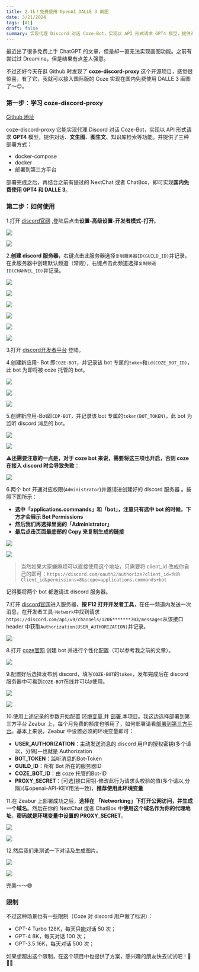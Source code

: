 ```yaml
---
title: 2.1k！免费使用 OpenAI DALLE 3 画图
date: 3/21/2024
tags: [AI]
draft: false
summary: 实现代理 Discord 对话 Coze-Bot，实现以 API 形式请求 GPT4 模型，提供对话、文生图、图生文、知识库检索等功能
---
```


最近出了很多免费上手 ChatGPT 的文章，但是却一直无法实现画图功能。之前有尝试过 Dreamina，但是结果有点差人强意。

不过还好今天在逛 Github 时发现了 **coze-discord-proxy** 这个开源项目，感觉很惊喜，有了它，我就可以接入国际版的 Coze 实现在国内免费使用 DALLE 3 画图了～😌。

### 第一步：学习 coze-discord-proxy

[Github 地址](https://github.com/deanxv/coze-discord-proxy)

coze-discord-proxy 它能实现代理 Discord 对话 Coze-Bot，实现以 API 形式请求 **GPT4** 模型，提供对话、**文生图**、**图生文**、知识库检索等功能。并提供了三种部署方式：

*   docker-compose
*   docker
*   部署到第三方平台

部署完成之后，再结合之前有提过的 NextChat 或者 ChatBox，即可实现**国内免费使用 GPT4 和 DALLE 3**。

### 第二步：如何使用

1.打开 [discord官网](https://discord.com/app) ,登陆后点击**设置-高级设置-开发者模式-打开**。

![](https://note.ihsxu.com/api/imgs/1710862723934.webp)

![](https://note.ihsxu.com/api/imgs/1710862752124.webp)

2.**创建 discord 服务器**，右键点击此服务器选择`复制服务器ID(GUILD_ID)`并记录，在此服务器中创建默认频道（常规），右键点击此频道选择`复制频道ID(CHANNEL_ID)`并记录。

![](https://note.ihsxu.com/api/imgs/1710862819688.webp)

![](https://note.ihsxu.com/api/imgs/1710862895004.webp)

![](https://note.ihsxu.com/api/imgs/1710862910382.webp)

![](https://note.ihsxu.com/api/imgs/1710862939667.webp)

![](https://note.ihsxu.com/api/imgs/1710862960884.webp)

![](https://note.ihsxu.com/api/imgs/1710862975430.webp)

3.打开 [discord开发者平台](https://discord.com/developers/applications) 登陆。

4.创建新应用- Bot 即`COZE-BOT`，并记录该 bot 专属的`token`和`id(COZE_BOT_ID)`，此 bot 为即将被 coze 托管的 bot。

![](https://note.ihsxu.com/api/imgs/1710891935163.webp)

![](https://note.ihsxu.com/api/imgs/1710892208009.webp)

![](https://note.ihsxu.com/api/imgs/1710892255272.webp)

5.创建新应用-Bot即`CDP-BOT`，并记录该 bot 专属的`token(BOT_TOKEN)`，此 bot 为监听 discord 消息的 bot。

![](https://note.ihsxu.com/api/imgs/1710892364084.webp)

![](https://note.ihsxu.com/api/imgs/1710892396303.webp)

⚠️**还需要注意的一点是，对于 coze bot 来说，需要将这三项也开启，否则 coze 在接入 discord 时会导致失败**：

![](https://note.ihsxu.com/api/imgs/1710951354485.webp)

6.两个 bot 开通对应权限(`Administrator`)并邀请进创建好的 discord 服务器 。按照下图所示：

*   **选中「applications.commands」和「bot」，注意只有选中 bot 的时候，下方才会展示 Bot Permissions**
*   **然后我们再选择里面的「Administrator」**
*   **最后点击页面最底部的 Copy 来复制生成的链接**

![](https://note.ihsxu.com/api/imgs/1710947431681.webp)

![](https://note.ihsxu.com/api/imgs/1710947775183.webp)

> 当然如果大家嫌麻烦可以直接使用这个地址，只需要将 client\_id 改成你自己的即可：`https://discord.com/oauth2/authorize?client_id=你的 Client_id&permissions=8&scope=applications.commands+bot`&#x20;

记得要将两个 bot 都邀请进 discord 服务器。

7.打开 [discord官网](https://discord.com/app)进入服务器，**按 F12 打开开发者工具**，在任一频道内发送一次消息，在开发者工具-`Network`中找到请求 `https://discord.com/api/v9/channels/1206*******703/messages`从该接口 header 中获取`Authorization(USER_AUTHORIZATION)`并记录。

![](https://note.ihsxu.com/api/imgs/1710947954888.webp)

8.打开 [coze官网](https://www.coze.com/) 创建 bot 并进行个性化配置（可以参考我之前的文章）。

![](https://note.ihsxu.com/api/imgs/1710949009798.webp)

9.配置好后选择发布到 discord，填写`COZE-BOT`的`token`，发布完成后在 discord 服务器中可看到`COZE-BOT`在线并可以`@`使用。

![](https://note.ihsxu.com/api/imgs/1710948939699.webp)

![](https://note.ihsxu.com/api/imgs/1710949108316.webp)

10.使用上述记录的参数开始配置 [环境变量 ](https://github.com/deanxv/coze-discord-proxy/blob/main/README.md#%E7%8E%AF%E5%A2%83%E5%8F%98%E9%87%8F)并 [部署 ](https://github.com/deanxv/coze-discord-proxy/blob/main/README.md#%E9%83%A8%E7%BD%B2)本项目。我这边选择部署到第三方平台 Zeabur 上，每个月免费的额度也够用了，如何部署请看[部署到第三方平台](https://github.com/deanxv/coze-discord-proxy/blob/main/README.md#%E9%83%A8%E7%BD%B2%E5%88%B0%E7%AC%AC%E4%B8%89%E6%96%B9%E5%B9%B3%E5%8F%B0)。基本上来说，Zeabur 中设置必须的环境变量即可：

*   **USER\_AUTHORIZATION**：主动发送消息的 discord 用户的授权密钥(多个请以，分隔)--也就是 Authorization
*   **BOT\_TOKEN**：监听消息的Bot-Token
*   **GUILD\_ID**：所有 Bot 所在的服务器ID
*   **COZE\_BOT\_ID**：由 coze 托管的Bot-ID
*   **PROXY\_SECRET**：\[可选]接口密钥-修改此行为请求头校验的值(多个请以,分隔)(与openai-API-KEY用法一致)，**推荐使用此环境变量**

11.在 Zeabur 上部署成功之后，**选择在 「Networking」下打开公网访问，并生成一个域名**。然后在你的 NextChat 或者 ChatBox 中**使用这个域名作为你的代理地址**，**密码就是环境变量中设置的 PROXY\_SECRET**。

![](https://note.ihsxu.com/api/imgs/1710951736115.webp)

![](https://note.ihsxu.com/api/imgs/1710949574608.webp)

12.然后我们来测试一下对话及生成图片。

![](https://note.ihsxu.com/api/imgs/1710949662434.webp)

![](https://note.ihsxu.com/api/imgs/1710950023097.webp)

完美～～😄

### 限制

不过这种场景也有一些限制（Coze 对 discord 用户做了标识）：

*   GPT-4 Turbo 128K，每天只能对话 50 次；
*   GPT-4 8K，每天对话 100 次；
*   GPT-3.5 16K，每天对话 500 次；

如果想超出这个限制，在这个项目中也提供了方案，感兴趣的朋友快去试试吧！🏃🏃🏃

